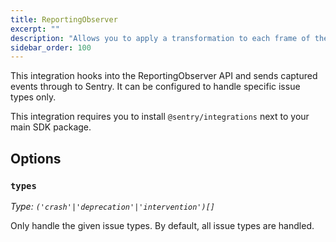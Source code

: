 ```yaml
---
title: ReportingObserver
excerpt: ""
description: "Allows you to apply a transformation to each frame of the stack trace."
sidebar_order: 100
---
```


This integration hooks into the ReportingObserver API and sends captured events through to Sentry. It can be configured to handle specific issue types only.

This integration requires you to install `@sentry/integrations` next to your main SDK package.

<PlatformContent includePath="configuration/reporting-observer" />

## Options

### `types`

_Type: `('crash'|'deprecation'|'intervention')[]`_

Only handle the given issue types. By default, all issue types are handled.
